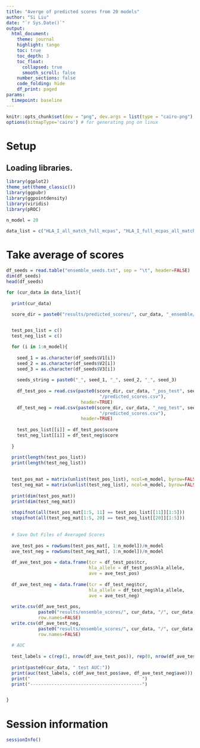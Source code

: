 ```yaml
---
title: "Averge of predicted scores from 20 models"
author: "Si Liu"
date: "`r Sys.Date()`"
output: 
  html_document:
    theme: journal
    highlight: tango
    toc: true
    toc_depth: 3
    toc_float:
      collapsed: true
      smooth_scroll: false
    number_sections: false
    code_folding: hide
    df_print: paged
params:
  timepoint: baseline
---
```

  
  
```r
knitr::opts_chunk$set(dev = "png", dev.args = list(type = "cairo-png"), dpi=300)
options(bitmapType='cairo') # for generating png on linux
```

# Setup

## Loading libraries. 

```r
library(ggplot2)
theme_set(theme_classic())
library(ggpubr)
library(ggpointdensity)
library(viridis)
library(pROC)

```

```r

n_model = 20

data_list = c("HLA_I_all_match_full_mcpas", "HLA_I_full_mcpas_all_match")
```

# Take average of scores

```r

df_seeds = read.table("ensemble_seeds.txt", sep = "\t", header=FALSE)
dim(df_seeds)
head(df_seeds)

for (cur_data in data_list){
  
  print(cur_data)
  
  score_dir = paste0("results/predicted_scores/", cur_data, "_ensemble/")


  test_pos_list = c()
  test_neg_list = c()

  for (i in 1:n_model){
    
    seed_1 = as.character(df_seeds$V1[i])
    seed_2 = as.character(df_seeds$V2[i])
    seed_3 = as.character(df_seeds$V3[i])
    
    seeds_string = paste0("_", seed_1, "_", seed_2, "_", seed_3)
    
    df_test_pos = read.csv(paste0(score_dir, cur_data, "_pos_test", seeds_string, 
                                   "/predicted_scores.csv"), 
                            header=TRUE)    
    df_test_neg = read.csv(paste0(score_dir, cur_data, "_neg_test", seeds_string, 
                                   "/predicted_scores.csv"), 
                            header=TRUE)   
    
    test_pos_list[[i]] = df_test_pos$score
    test_neg_list[[i]] = df_test_neg$score 
    
  }

  print(length(test_pos_list))
  print(length(test_neg_list))
  
  
  test_pos_mat = matrix(unlist(test_pos_list), ncol=n_model, byrow=FALSE)
  test_neg_mat = matrix(unlist(test_neg_list), ncol=n_model, byrow=FALSE)
  
  print(dim(test_pos_mat))
  print(dim(test_neg_mat))
  
  stopifnot(all(test_pos_mat[1:5, 11] == test_pos_list[[11]][1:5]))
  stopifnot(all(test_neg_mat[1:5, 20] == test_neg_list[[20]][1:5]))
  
  
  # Save Out Files of Averaged Scores
  
  ave_test_pos = rowSums(test_pos_mat[, 1:n_model])/n_model
  ave_test_neg = rowSums(test_neg_mat[, 1:n_model])/n_model
  
  df_ave_test_pos = data.frame(tcr = df_test_pos$tcr, 
                               hla_allele = df_test_pos$hla_allele, 
                               ave = ave_test_pos)
  
  df_ave_test_neg = data.frame(tcr = df_test_neg$tcr, 
                               hla_allele = df_test_neg$hla_allele, 
                               ave = ave_test_neg)
  
  write.csv(df_ave_test_pos, 
            paste0("results/ensemble_scores/", cur_data, "/", cur_data, "_test_pos_", as.character(n_model), ".csv"), 
            row.names=FALSE)
  write.csv(df_ave_test_neg, 
            paste0("results/ensemble_scores/", cur_data, "/", cur_data, "_test_neg_", as.character(n_model), ".csv"), 
            row.names=FALSE)
  
  # AUC
  
  test_labels = c(rep(1, nrow(df_ave_test_pos)), rep(0, nrow(df_ave_test_neg)))
  
  print(paste0(cur_data, " test AUC:"))
  print(auc(test_labels, c(df_ave_test_pos$ave, df_ave_test_neg$ave)))
  print("                                          ")
  print("------------------------------------------")


}

```
# Session information
```r
sessionInfo()
```

